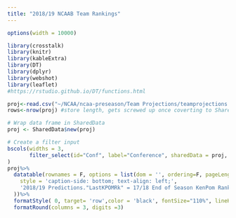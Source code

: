 ```yaml
---
title: "2018/19 NCAAB Team Rankings"
---
```



```r
options(width = 10000)
```

```r
library(crosstalk)
library(knitr)
library(kableExtra)
library(DT)
library(dplyr)
library(webshot)
library(leaflet)
#https://rstudio.github.io/DT/functions.html

```



```r


proj<-read.csv("~/NCAA/ncaa-preseason/Team Projections/teamprojections.csv", stringsAsFactors = F)
rows<-nrow(proj) #store length, gets screwed up once coverting to SharedData

# Wrap data frame in SharedData
proj <- SharedData$new(proj)

# Create a filter input
bscols(widths = 3,
       filter_select(id="Conf", label="Conference", sharedData = proj, ~Conf, multiple = F)
)
proj%>%
  datatable(rownames = F, options = list(dom = '', ordering=F, pageLength=rows),caption = htmltools::tags$caption(
    style = 'caption-side: bottom; text-align: left;',
    '2018/19 Predictions."LastKPOMRk" = 17/18 End of Season KenPom Rank'
  ))%>%
  formatStyle( 0, target= 'row',color = 'black', fontSize="110%", lineHeight="75%") %>%
  formatRound(columns = 3, digits =3)


```
